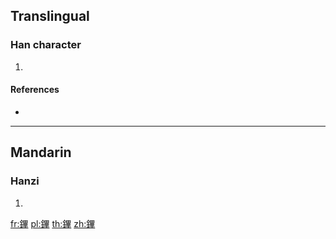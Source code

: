{{character info/new}}
==Translingual==

===Han character===
{{Han char|rn=167|rad=金|as=11|sn=19|four=86144|canj=CWTJ}}

# {{defn|Han|sort=金11}}

====References====
* {{Han ref|kx=1319.170|dkj=40786|dj=1819.170|hdz=64249.020|uh=93CE|ud=37838|bh=F372|bd=62322}}

----

==Mandarin==

===Hanzi===
{{cmn-hanzi|pin=[[bì]] ([[bi4]])|wg=pi<sup>4</sup>}}

# {{defn|lang=cmn|sort=金11}}

[[fr:鏎]]
[[pl:鏎]]
[[th:鏎]]
[[zh:鏎]]
